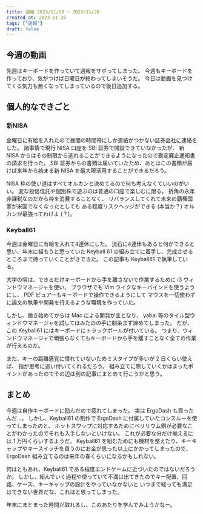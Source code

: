 ```yaml
---
title: 週報 2023/11/20 ~ 2023/11/26
created_at: 2023-11-26
tags: ["週報"]
draft: false
---
```



## 今週の動画

先週はキーボードを作っていて週報をサボってしまった。
今週もキーボードを作っており、気がつけば日曜日が終わってしまいそうだ。
今日は動画を見つけてくる気力も無くなってしまっているので後日追加する。

## 個人的なできごと

### 新NISA

金曜日に有給を入れたので昼間の時間帯にしか連絡がつかない証券会社に連絡をした。
諸事情で現行 NISA 口座を SBI 証券で開設できていなかったが、
新 NISA からはその制限から逃れることができるようになったので勘定廃止通知書の請求を行った。
SBI 証券からの書類は届いていたため、あとはこの書類が届けば来年から始まる新 NISA を最大限活用することができるだろう。

NISA 枠の使い道はすべてオルカンと決めてるので何も考えなくていいのがいい。
変な投信信託や個別株で遊ぶのは普通の口座で楽しむに限る。
折角の永年非課税なのだから枠を消費することなく、
リバランスしてくれて未来の覇権国家が米国でなくなったとしても
ある程度リスクヘッジができる (本当か？) オルカンが最強ってわけよ (？)。

### Keyball61

今週は金曜日に有給を入れて4連休にした。
流石に4連休もあると何かできると思い、年末に組もうと思っていた
Keyball 61 の組み立てに着手し、完成させるところまで持っていくことがきできた。
この記事も Keyball61 で執筆している。

大学の頃は、できるだけキーボードから手を離さないで作業するために
i3 ウィンドウマネージャを使い、
ブラウザでも Vim ライクなキーバインドを使うようにし、
PDF ビュアーもキーボードで操作できるようにして
マウスを一切使わずに論文の執筆や開発を行えるような環境を作っていた。

しかし、働き始めてからは Mac による開発が主となり、
yabai 等のタイル型ウィンドウマネージャを試してはみたのの手に馴染まず諦めてしまった。
だが、この Keyball61 にはキーボードにトラックボールが付いている。
つまり、ウィンドウマネージャで頑張らなくてもキーボードから手を離すことなく全ての作業が行えるのだ。

まだ、キーの距離感覚に慣れていないためミスタイプが多いが 2 日くらい使えば、
指が思考に追い付いてくれるだろう。
組み立てに際していくかはまったポイントがあったのでその辺は別の記事にまとめて行こうかと思う。

## まとめ

今週は自作キーボードに励んだので疲れてしまった。
実は ErgoDash も買ったんだ…。
しかし、Keyball61 の制作で ErgoDash に付属していたコンスルーを使ってしまったのと、
ホットスワップに対応するためにベリリウム銅が必要なことがわかったのでそれも入手しないといけない。
これが必要な分だけ揃えるには 1 万円くらいするようだ。
Keyball61 を組むためにも機材を整えたり、キーキャップやキースイッチを買うのにお金が思った以上にかかってしまったので、
ErgoDash 組み立てるのは来年の春くらいになるかもしれない。

何はともあれ、Keyball61 である程度エンドゲームに近づいたのではないだろうか。
しかし、組んでいく過程や使っていて不満は出てきたのでキー配置、回路、ケース、キーキャップの設計をやっていなかないと
いつまで経っても満足はできない世界だな、これはと思ってしまった。

年末にまとまった時間が取れるし、このあたりを学んでみようかなー。

